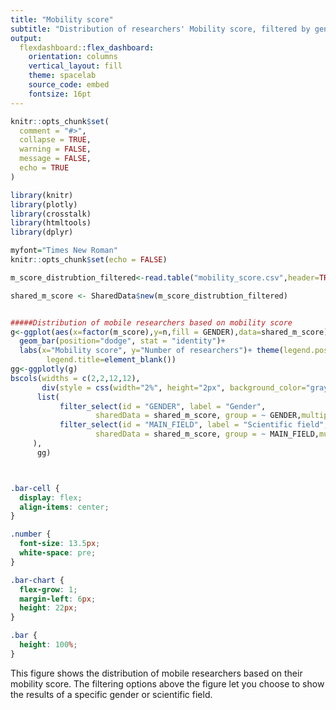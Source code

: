 ```yaml
---
title: "Mobility score"
subtitle: "Distribution of researchers' Mobility score, filtered by gender and field!"
output:
  flexdashboard::flex_dashboard:
    orientation: columns
    vertical_layout: fill
    theme: spacelab
    source_code: embed
    fontsize: 16pt
---
```


```r
knitr::opts_chunk$set(
  comment = "#>",
  collapse = TRUE,
  warning = FALSE,
  message = FALSE,
  echo = TRUE
)
```

```r
library(knitr)
library(plotly)
library(crosstalk)
library(htmltools)
library(dplyr)

myfont="Times New Roman"
knitr::opts_chunk$set(echo = FALSE)

m_score_distrubtion_filtered<-read.table("mobility_score.csv",header=TRUE,sep=",",quote="\r",dec = ".")

shared_m_score <- SharedData$new(m_score_distrubtion_filtered)


#####Distribution of mobile researchers based on mobility score
g<-ggplot(aes(x=factor(m_score),y=n,fill = GENDER),data=shared_m_score)+
  geom_bar(position="dodge", stat = "identity")+
  labs(x="Mobility score", y="Number of researchers")+ theme(legend.position="top",
        legend.title=element_blank())
gg<-ggplotly(g)
bscols(widths = c(2,2,12,12),
       div(style = css(width="2%", height="2px", background_color="gray")),
      list(
           filter_select(id = "GENDER", label = "Gender",
                   sharedData = shared_m_score, group = ~ GENDER,multiple=T,allLevels = FALSE),
           filter_select(id = "MAIN_FIELD", label = "Scientific field",
                   sharedData = shared_m_score, group = ~ MAIN_FIELD,multiple=F,allLevels = FALSE)
     ),
      gg)




```

```css
.bar-cell {
  display: flex;
  align-items: center;
}

.number {
  font-size: 13.5px;
  white-space: pre;
}

.bar-chart {
  flex-grow: 1;
  margin-left: 6px;
  height: 22px;
}

.bar {
  height: 100%;
}
```

This figure shows the distribution of mobile researchers based on their mobility score. The filtering options above the figure let you choose to show the results of a specific gender or scientific field.
